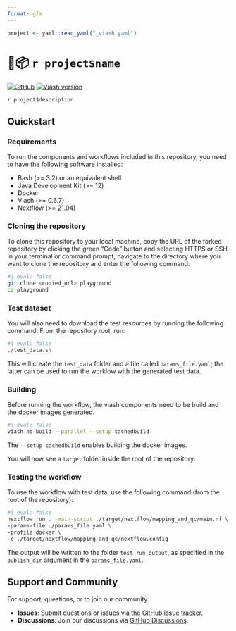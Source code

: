 ```yaml
---
format: gfm
---
```

```r
project <- yaml::read_yaml("_viash.yaml")
```
# 🛝📦 `r project$name`

[![GitHub](https://img.shields.io/badge/GitHub-viash--hub%2F`r project$name`-blue)](`r project$links$repository`) 
[![Viash version](https://img.shields.io/badge/Viash-v`r gsub("-", "--", project$viash_version)`-blue)](https://viash.io)

`r project$description`

## Quickstart

### Requirements

To run the components and workflows included in this repository,  you need to have the following software installed:

* Bash (>= 3.2) or an equivalent shell
* Java Development Kit (>= 12)
* Docker
* Viash (>= 0.6.7)
* Nextflow (>= 21.04)

### Cloning the repository
To clone this repository to your local machine, copy the URL of the forked repository by clicking the green "Code" button and selecting HTTPS or SSH.
In your terminal or command prompt, navigate to the directory where you want to clone the repository and enter the following command:

```bash
#| eval: false
git clone <copied_url> playground
cd playground
```

### Test dataset

You will also need to download the test resources by running the following command.
From the repository root, run:

```bash
#| eval: false
./test_data.sh
```

This will create the `test_data` folder and a file called `params_file.yaml`; the latter can be
used to run the worklow with the generated test data.

### Building

Before running the workflow, the viash components need to be build and the docker images generated.

```bash
#| eval: false
viash ns build --parallel --setup cachedbuild
```

::: {.callout-note}
The `--setup cachedbuild` enables building the docker images.
:::

You will now see a `target` folder inside the root of the repository.

### Testing the workflow

To use the workflow with test data, use the following command (from the root of the repository):

```bash
#| eval: false
nextflow run . -main-script ./target/nextflow/mapping_and_qc/main.nf \
-params-file ./params_file.yaml \
-profile docker \
-c ./target/nextflow/mapping_and_qc/nextflow.config
```

The output will be written to the folder `test_run_output`, as specified in the `publish_dir` argument
in the `params_file.yaml`.

## Support and Community

For support, questions, or to join our community:

- **Issues**: Submit questions or issues via the [GitHub issue tracker](`r project$links$issue_tracker`).
- **Discussions**: Join our discussions via [GitHub Discussions](`r project$links$repository`/discussions).